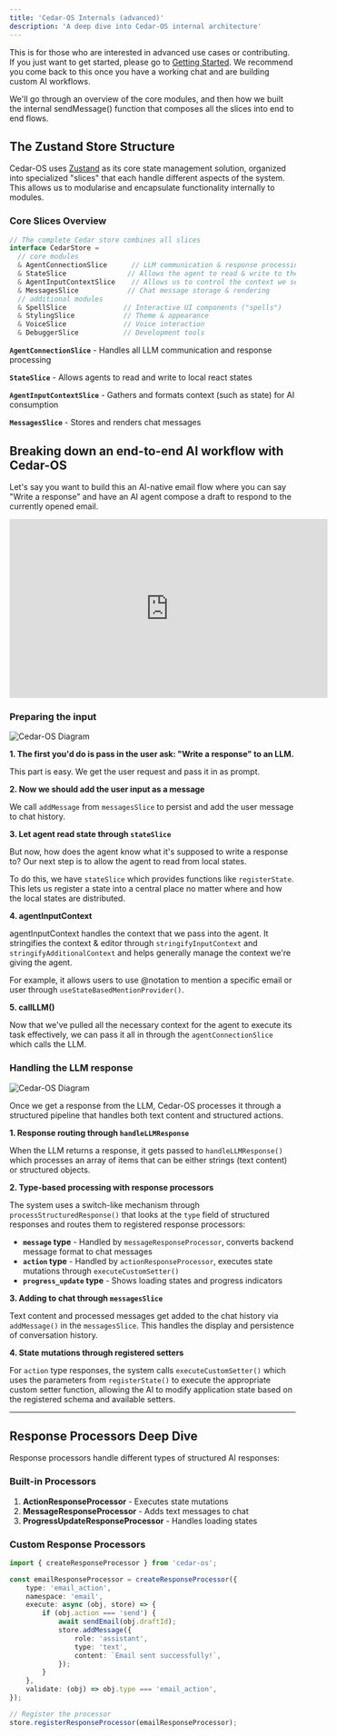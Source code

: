 ```yaml
---
title: 'Cedar-OS Internals (advanced)'
description: 'A deep dive into Cedar-OS internal architecture'
---
```


This is for those who are interested in advanced use cases or contributing. If you just want to get started, please go to [Getting Started](/getting-started/getting-started). We recommend you come back to this once you have a working chat and are building custom AI workflows.

We'll go through an overview of the core modules, and then how we built the internal sendMessage() function that composes all the slices into end to end flows.

## The Zustand Store Structure

Cedar-OS uses [Zustand](https://zustand-demo.pmnd.rs/) as its core state management solution, organized into specialized "slices" that each handle different aspects of the system. This allows us to modularise and encapsulate functionality internally to modules.

### Core Slices Overview

```typescript
// The complete Cedar store combines all slices
interface CedarStore =
  // core modules
  & AgentConnectionSlice      // LLM communication & response processing
  & StateSlice               // Allows the agent to read & write to the state
  & AgentInputContextSlice    // Allows us to control the context we send to the agent, including state ^
  & MessagesSlice            // Chat message storage & rendering
  // additional modules
  & SpellSlice              // Interactive UI components ("spells")
  & StylingSlice            // Theme & appearance
  & VoiceSlice              // Voice interaction
  & DebuggerSlice           // Development tools
```

**`AgentConnectionSlice`** - Handles all LLM communication and response processing

**`StateSlice`** - Allows agents to read and write to local react states

**`AgentInputContextSlice`** - Gathers and formats context (such as state) for AI consumption

**`MessagesSlice`** - Stores and renders chat messages

## Breaking down an end-to-end AI workflow with Cedar-OS

Let's say you want to build this an AI-native email flow where you can say "Write a response" and have an AI agent compose a draft to respond to the currently opened email.

<iframe
	width='560'
	height='315'
	src='https://www.youtube.com/embed/y6oEyCjSiPA'
	title='AI-Native Email'
	frameBorder='0'
	allow='accelerometer; autoplay; clipboard-write; encrypted-media; gyroscope; picture-in-picture'
	allowFullScreen></iframe>

### Preparing the input

<img src='/images/gettingInput.png' alt='Cedar-OS  Diagram' />

**1. The first you'd do is pass in the user ask: "Write a response" to an LLM.**

This part is easy. We get the user request and pass it in as prompt.

**2. Now we should add the user input as a message**

We call `addMessage` from `messagesSlice` to persist and add the user message to chat history.

**3. Let agent read state through `stateSlice`**

But now, how does the agent know what it's supposed to write a response to? Our next step is to allow the agent to read from local states.

To do this, we have `stateSlice` which provides functions like `registerState`. This lets us register a state into a central place no matter where and how the local states are distributed.

**4. agentInputContext**

agentInputContext handles the context that we pass into the agent. It stringifies the context & editor through `stringifyInputContext` and `stringifyAdditionalContext` and helps generally manage the context we're giving the agent.

For example, it allows users to use @notation to mention a specific email or user through `useStateBasedMentionProvider()`.

**5. callLLM()**

Now that we've pulled all the necessary context for the agent to execute its task effectively, we can pass it all in through the `agentConnectionSlice` which calls the LLM.

### Handling the LLM response

<img src='/images/handlingLLMResponse.png' alt='Cedar-OS  Diagram' />

Once we get a response from the LLM, Cedar-OS processes it through a structured pipeline that handles both text content and structured actions.

**1. Response routing through `handleLLMResponse`**

When the LLM returns a response, it gets passed to `handleLLMResponse()` which processes an array of items that can be either strings (text content) or structured objects.

**2. Type-based processing with response processors**

The system uses a switch-like mechanism through `processStructuredResponse()` that looks at the `type` field of structured responses and routes them to registered response processors:

- **`message` type** - Handled by `messageResponseProcessor`, converts backend message format to chat messages
- **`action` type** - Handled by `actionResponseProcessor`, executes state mutations through `executeCustomSetter()`
- **`progress_update` type** - Shows loading states and progress indicators

**3. Adding to chat through `messagesSlice`**

Text content and processed messages get added to the chat history via `addMessage()` in the `messagesSlice`. This handles the display and persistence of conversation history.

**4. State mutations through registered setters**

For `action` type responses, the system calls `executeCustomSetter()` which uses the parameters from `registerState()` to execute the appropriate custom setter function, allowing the AI to modify application state based on the registered schema and available setters.

---

## Response Processors Deep Dive

Response processors handle different types of structured AI responses:

### Built-in Processors

1. **ActionResponseProcessor** - Executes state mutations
2. **MessageResponseProcessor** - Adds text messages to chat
3. **ProgressUpdateResponseProcessor** - Handles loading states

### Custom Response Processors

```typescript
import { createResponseProcessor } from 'cedar-os';

const emailResponseProcessor = createResponseProcessor({
	type: 'email_action',
	namespace: 'email',
	execute: async (obj, store) => {
		if (obj.action === 'send') {
			await sendEmail(obj.draftId);
			store.addMessage({
				role: 'assistant',
				type: 'text',
				content: `Email sent successfully!`,
			});
		}
	},
	validate: (obj) => obj.type === 'email_action',
});

// Register the processor
store.registerResponseProcessor(emailResponseProcessor);
```
